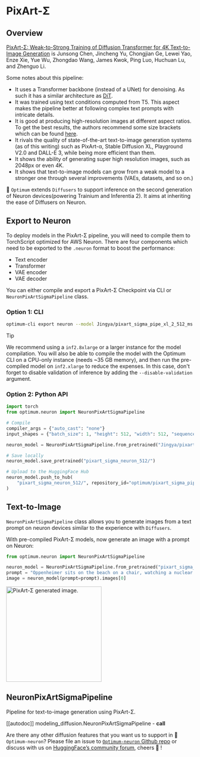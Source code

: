 <!---
Copyright 2025 The HuggingFace Team. All rights reserved.

Licensed under the Apache License, Version 2.0 (the "License");
you may not use this file except in compliance with the License.
You may obtain a copy of the License at

    http://www.apache.org/licenses/LICENSE-2.0

Unless required by applicable law or agreed to in writing, software
distributed under the License is distributed on an "AS IS" BASIS,
WITHOUT WARRANTIES OR CONDITIONS OF ANY KIND, either express or implied.
See the License for the specific language governing permissions and
limitations under the License.
-->

# PixArt-Σ

## Overview

[PixArt-Σ: Weak-to-Strong Training of Diffusion Transformer for 4K Text-to-Image Generation](https://huggingface.co/papers/2403.04692) is Junsong Chen, Jincheng Yu, Chongjian Ge, Lewei Yao, Enze Xie, Yue Wu, Zhongdao Wang, James Kwok, Ping Luo, Huchuan Lu, and Zhenguo Li.

Some notes about this pipeline:

* It uses a Transformer backbone (instead of a UNet) for denoising. As such it has a similar architecture as [DiT](https://hf.co/docs/transformers/model_doc/dit).
* It was trained using text conditions computed from T5. This aspect makes the pipeline better at following complex text prompts with intricate details.
* It is good at producing high-resolution images at different aspect ratios. To get the best results, the authors recommend some size brackets which can be found [here](https://github.com/PixArt-alpha/PixArt-sigma/blob/master/diffusion/data/datasets/utils.py).
* It rivals the quality of state-of-the-art text-to-image generation systems (as of this writing) such as PixArt-α, Stable Diffusion XL, Playground V2.0 and DALL-E 3, while being more efficient than them.
* It shows the ability of generating super high resolution images, such as 2048px or even 4K.
* It shows that text-to-image models can grow from a weak model to a stronger one through several improvements (VAEs, datasets, and so on.)

🤗 `Optimum` extends `Diffusers` to support inference on the second generation of Neuron devices(powering Trainium and Inferentia 2). It aims at inheriting the ease of Diffusers on Neuron.

## Export to Neuron

To deploy models in the PixArt-Σ pipeline, you will need to compile them to TorchScript optimized for AWS Neuron. There are four components which need to be exported to the `.neuron` format to boost the performance:

* Text encoder
* Transformer
* VAE encoder
* VAE decoder

You can either compile and export a PixArt-Σ Checkpoint via CLI or `NeuronPixArtSigmaPipeline` class.

### Option 1: CLI

```bash
optimum-cli export neuron --model Jingya/pixart_sigma_pipe_xl_2_512_ms --batch_size 1 --height 512 --width 512 --num_images_per_prompt 1 --torch_dtype bfloat16 --sequence_length 120 pixart_sigma_neuron_512/
```

> [!TIP]
> We recommend using a `inf2.8xlarge` or a larger instance for the model compilation. You will also be able to compile the model with the Optimum CLI on a CPU-only instance (needs ~35 GB memory), and then run the pre-compiled model on `inf2.xlarge` to reduce the expenses. In this case, don't forget to disable validation of inference by adding the `--disable-validation` argument.

### Option 2: Python API

```python
import torch
from optimum.neuron import NeuronPixArtSigmaPipeline

# Compile
compiler_args = {"auto_cast": "none"}
input_shapes = {"batch_size": 1, "height": 512, "width": 512, "sequence_length": 120}

neuron_model = NeuronPixArtSigmaPipeline.from_pretrained("Jingya/pixart_sigma_pipe_xl_2_512_ms", dtype=torch.bfloat16, export=True, disable_neuron_cache=True, **compiler_args, **input_shapes)

# Save locally
neuron_model.save_pretrained("pixart_sigma_neuron_512/")

# Upload to the HuggingFace Hub
neuron_model.push_to_hub(
    "pixart_sigma_neuron_512/", repository_id="optimum/pixart_sigma_pipe_xl_2_512_ms_neuronx"  # Replace with your HF Hub repo id
)
```

## Text-to-Image

`NeuronPixArtSigmaPipeline` class allows you to generate images from a text prompt on neuron devices similar to the experience with `Diffusers`.

With pre-compiled PixArt-Σ models, now generate an image with a prompt on Neuron:

```python
from optimum.neuron import NeuronPixArtSigmaPipeline

neuron_model = NeuronPixArtSigmaPipeline.from_pretrained("pixart_sigma_neuron_512/")
prompt = "Oppenheimer sits on the beach on a chair, watching a nuclear exposition with a huge mushroom cloud, 120mm."
image = neuron_model(prompt=prompt).images[0]
```

<img
  src="https://huggingface.co/datasets/Jingya/document_images/resolve/main/optimum/neuron/pixart-sigma-oppenheimer.png"
  width="256"
  height="256"
  alt="PixArt-Σ generated image."
/>

## NeuronPixArtSigmaPipeline

Pipeline for text-to-image generation using PixArt-Σ.

[[autodoc]] modeling_diffusion.NeuronPixArtSigmaPipeline
    - __call__


Are there any other diffusion features that you want us to support in 🤗`Optimum-neuron`? Please file an issue to [`Optimum-neuron` Github repo](https://github.com/huggingface/optimum-neuron) or discuss with us on [HuggingFace’s community forum](https://discuss.huggingface.co/c/optimum/), cheers 🤗 !
